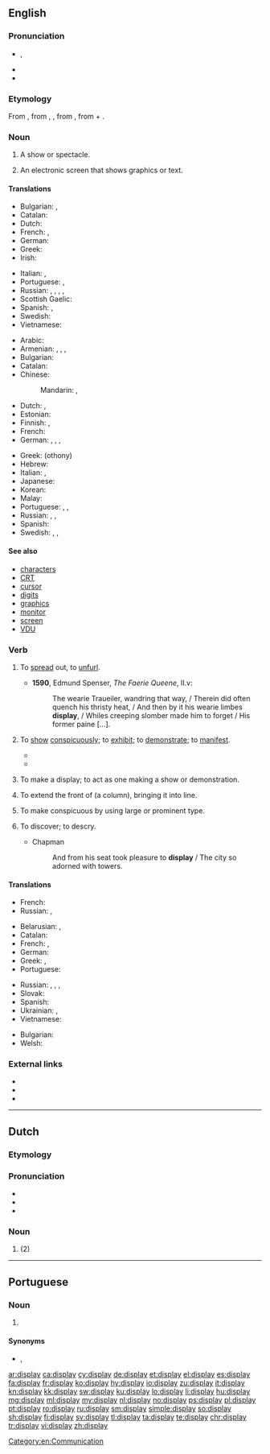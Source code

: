 ==English==
{{wikipedia|dab=display}}

===Pronunciation===
* {{enPR|dĭsplā'}}, {{IPA|/dɪsˈpleɪ/|lang=en}}
* {{audio|En-us-display.ogg|Audio (US)|lang=en}}
* {{rhymes|eɪ|lang=en}}

===Etymology===
From {{etyl|enm|en}}, from {{etyl|fro|en}} {{term|lang=fro|despleier}}, {{term|lang=fro|desploier}}, from {{etyl|ML.|en}} {{term|lang=la|displicare||to unfold, display}}, from {{etyl|la|en}} {{term|lang=la|dis-||apart}} + {{term|lang=la|plicare||to fold}}.

===Noun===
{{en-noun}}

# A show or spectacle.
# {{context|computing|lang=en}} An electronic screen that shows graphics or text.

====Translations====
{{trans-top|spectacle}}
* Bulgarian: {{t+|bg|излагане|n}}, {{t+|bg|показ|m}}
* Catalan: {{t+|ca|espectacle|m}}
* Dutch: {{t+|nl|spektakel|n}}
* French: {{t+|fr|représentation|f}}, {{t+|fr|spectacle|m}}
* German: {{t|de|Vorführung|f}}
* Greek: {{t+|el|παράσταση|sc=Grek}}
* Irish: {{t|ga|taispeántas|m}}
{{trans-mid}}
* Italian: {{t+|it|rappresentazione|f}}, {{t+|it|saggio|m}}
* Portuguese: {{t+|pt|exposição|f}}, {{t+|pt|mostra|f}}
* Russian: {{t+|ru|показ|m|tr=pokáz}}, {{t+|ru|шоу|n|tr=šóu}}, {{t+|ru|представление|n|tr=predstavlénije|sc=Cyrl}}, {{t+|ru|зрелище|n|tr=zrélišče|sc=Cyrl}}, {{t+|ru|демонстрация|f|tr=demonstrácija|sc=Cyrl}}
* Scottish Gaelic: {{t|gd|taisbeanadh|m}}
* Spanish: {{t+|es|espectáculo|m}}, {{t+|es|exposición|m}}
* Swedish: {{t|sv|uppvisning|c}}
* Vietnamese: {{t+|vi|biểu hiện}}
{{trans-bottom}}

{{trans-top|electronic screen}}
* Arabic: {{t-needed|ar}}
* Armenian: {{t|hy|ցուցասարք|sc=Armn}}, {{t|hy|դիսփլեյ|sc=Armn}}, {{t|hy|էկրան|sc=Armn}}, {{t|hy|մոնիտոր|sc=Armn}}
* Bulgarian: {{t|bg|монитор|m}}
* Catalan: {{t+|ca|monitor|m}}
* Chinese:
*: Mandarin: {{t+|cmn|顯示器|sc=Hani}}, {{t|cmn|显示器|tr=xiǎnshìqì|sc=Hani}}
* Dutch: {{t|nl|display|n}}, {{t+|nl|beeldscherm|n}}
* Estonian: {{t+|et|kuvar}}
* Finnish: {{t+|fi|näyttö}}, {{t+|fi|monitori}}
* French: {{t-needed|fr}}
* German: {{t+|de|Display|n}}, {{t+|de|Monitor|m}}, {{t+|de|Bildschirm}}, {{t+|de|Anzeige|f}}
{{trans-mid}}
* Greek: {{t+|el|οθόνη|f}} (othony)
* Hebrew: {{t-needed|he}}
* Italian: {{t|it|schermo|m}}, {{t+|it|video|m}}
* Japanese: {{t|ja|ディスプレイ|tr=disupurei|sc=Jpan}}
* Korean: {{t-needed|ko}}
* Malay: {{t|ms|paparan}}
* Portuguese: {{t+|pt|display|m}}, {{t+|pt|ecrã|m}} {{qualifier|Portugal}}, {{t|pt|tela|f}} {{qualifier|Brazil}}
* Russian: {{t+|ru|дисплей|m|tr=displéj, displɛ́j|sc=Cyrl}}, {{t+|ru|монитор|m|tr=monitór}}, {{t+|ru|экран|m|tr=ekrán|sc=Cyrl}}
* Spanish: {{t+|es|monitor|m}}
* Swedish: {{t+|sv|bildskärm|c}}, {{t+|sv|monitor|c}}, {{t+|sv|display}}
{{trans-bottom}}

====See also====
* [[character]]s
* [[CRT]]
* [[cursor]]
* [[digit]]s
* [[graphics]]
* [[monitor]]
* [[screen]]
* [[VDU]]

===Verb===
{{en-verb}}

# {{context|obsolete|lang=en}} To [[spread]] out, to [[unfurl]].
#* '''1590''', Edmund Spenser, ''The Faerie Queene'', II.v:
#*: The wearie Traueiler, wandring that way, / Therein did often quench his thristy heat, / And then by it his wearie limbes '''display''', / Whiles creeping slomber made him to forget / His former paine [...].
# {{context|transitive|lang=en}} To [[show]] [[conspicuously]]; to [[exhibit]]; to [[demonstrate]]; to [[manifest]].
#* {{quote-book|year=1918|author={{w|W. B. Maxwell}}|chapter=12
|title=[http://openlibrary.org/works/OL1097634W The Mirror and the Lamp]
|passage=All this was extraordinarily distasteful to Churchill. It was ugly, gross. Never before had he felt such repulsion when the vicar '''displayed''' his characteristic bluntness or coarseness of speech. In the present connexion&nbsp;[&hellip;] such talk had been distressingly out of place.}}
#* {{quote-book|year=1963|author={{w|Margery Allingham}}|title={{w|The China Governess}}
|chapter=1|url=http://openlibrary.org/works/OL2004261W
|passage=The huge square box, parquet-floored and high-ceilinged, had been arranged to '''display''' a suite of bedroom furniture designed and made in the halcyon days of the last quarter of the nineteenth century,&nbsp;[&hellip;].}}
# {{context|intransitive|lang=en}} To make a display; to act as one making a show or demonstration.
#: {{rfquotek|Shakespeare}}
# {{context|military|lang=en}} To extend the front of (a column), bringing it into line.
#: {{rfquotek|Farrow}}
# {{context|printing|dated|lang=en}} To make conspicuous by using large or prominent type.
# {{context|obsolete|lang=en}} To discover; to descry.
#* Chapman
#*: And from his seat took pleasure to '''display''' / The city so adorned with towers.

====Translations====
{{trans-top|to spread out}}
* French: {{t+|fr|étaler}}
* Russian: {{t+|ru|выставлять|impf|tr=vystavljátʹ|sc=Cyrl}}, {{t+|ru|выставить|pf|tr=výstavitʹ|sc=Cyrl}}
{{trans-mid}}
{{trans-bottom}}

{{trans-top|to show conspicuously}}
* Belarusian: {{t|be|пака́зваць|impf|sc=Cyrl}}, {{t|be|паказа́ць|pf|sc=Cyrl}}
* Catalan: {{t+|ca|exhibir}}
* French: {{t+|fr|afficher}}, {{t+|fr|étaler}}
* German: {{t+|de|anzeigen}}
* Greek: {{t+|el|παρουσιάζω|sc=Grek}}, {{t+|el|προβάλλω|sc=Grek}}
* Portuguese: {{t+|pt|exibir}}
{{trans-mid}}
* Russian: {{t+|ru|отображать|impf|tr=otobražátʹ|sc=Cyrl}}, {{t+|ru|отобразить|pf|tr=otobrazítʹ|sc=Cyrl}}, {{t+|ru|показывать|impf|tr=pokázyvatʹ|sc=Cyrl}}, {{t+|ru|показать|pf|tr=pokazátʹ|sc=Cyrl}}
* Slovak: {{t|sk|zobraziť}}
* Spanish: {{t+|es|exhibir}}
* Ukrainian: {{t+|uk|пока́зувати|impf|sc=Cyrl}}, {{t|uk| показа́ти|pf|sc=Cyrl}}
* Vietnamese: {{t+|vi|trưng bày}}
{{trans-bottom}}

{{checktrans-top}}
* Bulgarian: {{t+check|bg|показвам|sc=Cyrl}}
* Welsh: {{t+check|cy|arddangos}}
{{trans-bottom}}

===External links===
* {{R:Webster 1913}}
* {{R:Century 1911}}
* {{R:OneLook}}

[[Category:en:Communication]]

----

==Dutch==

===Etymology===
{{borrowing|en|display|lang=nl}}

===Pronunciation===
* {{IPA|/ˈdɪspleː/|lang=nl}}
* {{audio|Nl-display.ogg|Audio}}
* {{hyphenation|dis|play|lang=nl}}

===Noun===
{{nl-noun|f|g2=n|-s|displaytje}}

# {{l/en|display}} (2)

----

==Portuguese==

===Noun===
{{pt-noun|m|s}}

# {{l|en|display}} {{gloss|electronic screen}}

====Synonyms====
* {{l|pt|ecrã}}, {{l|pt|tela}}

[[ar:display]]
[[ca:display]]
[[cy:display]]
[[de:display]]
[[et:display]]
[[el:display]]
[[es:display]]
[[fa:display]]
[[fr:display]]
[[ko:display]]
[[hy:display]]
[[io:display]]
[[zu:display]]
[[it:display]]
[[kn:display]]
[[kk:display]]
[[sw:display]]
[[ku:display]]
[[lo:display]]
[[li:display]]
[[hu:display]]
[[mg:display]]
[[ml:display]]
[[my:display]]
[[nl:display]]
[[no:display]]
[[ps:display]]
[[pl:display]]
[[pt:display]]
[[ro:display]]
[[ru:display]]
[[sm:display]]
[[simple:display]]
[[so:display]]
[[sh:display]]
[[fi:display]]
[[sv:display]]
[[tl:display]]
[[ta:display]]
[[te:display]]
[[chr:display]]
[[tr:display]]
[[vi:display]]
[[zh:display]]